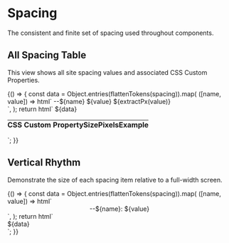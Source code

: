 
<!-- Utility Functions -->


<!-- Style Library Tokens -->


<Meta title="Protons/Spacing" component="Spacing" />

# Spacing

The consistent and finite set of spacing used throughout components.

## All Spacing Table

This view shows all site spacing values and associated CSS Custom Properties.

<Story name="All Spacings Table">
  {() => {
    const data = Object.entries(flattenTokens(spacing)).map(
      ([name, value]) => html`
        <tr>
          <td>--${name}</td>
          <td>${value}</td>
          <td>${extractPx(value)}</td>
          <td>
            <div style="border: 1px solid var(--color-brand); height: var(--spacing-base); width: var(--${name})"></div>
          </td>
        </tr>
      `,
    );
    return html`
      <style>
        table {
          border-collapse: collapse;
          text-align: left;
          width: 100%;
        }
        table tr {
          background: var(--color-white);
          border: var(--border-base);
          border-color: var(--color-brand-dark);
        }
        table th,
        table td {
          padding: var(--spacing-sm) var(--spacing-md);
        }
      </style>
      <table>
        <thead>
          <tr>
            <th scope="col">CSS Custom Property</th>
            <th scope="col">Size</th>
            <th scope="col">Pixels</th>
            <th scope="col">Example</th>
          </tr>
        </thead>
        <tbody>
          ${data}
        </tbody>
      </table>
    `;
  }}
</Story>

## Vertical Rhythm

Demonstrate the size of each spacing item relative to a full-width screen.

<Story name="Vertical Rhythm">
  {() => {
    const data = Object.entries(flattenTokens(spacing)).map(
      ([name, value]) => html`
        <div style="text-align: center; background-color: var(--color-orange); height: var(--${name}); width: 100%; margin-bottom: var(--spacing-xl);">--${name}: ${value}</div>
      `,
    );
    return html`
      <style>
        .spacing-container {
          width: 100%;
          background-color: var(--neutral-gray-5);
        }
      </style>
      <div class="spacing-container">${data}</div>
    `;
  }}
</Story>
